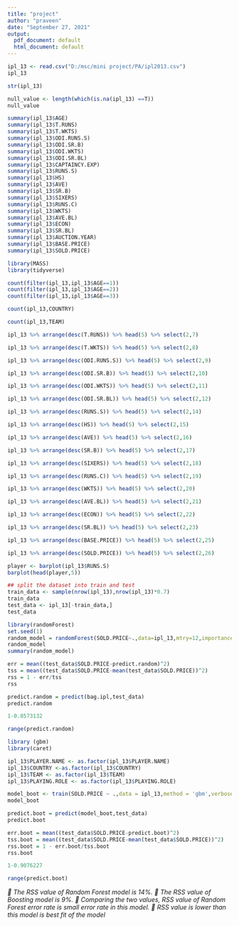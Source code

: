 ---
title: "project"
author: "praveen"
date: "September 27, 2021"
output:
  pdf_document: default
  html_document: default
---



```{r}
ipl_13 <- read.csv("D:/msc/mini project/PA/ipl2013.csv")
ipl_13
```

```{r}
str(ipl_13)
```

```{r}
null_value <- length(which(is.na(ipl_13) ==T))
null_value 
```

```{r}
summary(ipl_13$AGE)
summary(ipl_13$T.RUNS)
summary(ipl_13$T.WKTS)
summary(ipl_13$ODI.RUNS.S)
summary(ipl_13$ODI.SR.B)
summary(ipl_13$ODI.WKTS)
summary(ipl_13$ODI.SR.BL)
summary(ipl_13$CAPTAINCY.EXP)
summary(ipl_13$RUNS.S)
summary(ipl_13$HS)
summary(ipl_13$AVE)
summary(ipl_13$SR.B)
summary(ipl_13$SIXERS)
summary(ipl_13$RUNS.C)
summary(ipl_13$WKTS)
summary(ipl_13$AVE.BL)
summary(ipl_13$ECON)
summary(ipl_13$SR.BL)
summary(ipl_13$AUCTION.YEAR)
summary(ipl_13$BASE.PRICE)
summary(ipl_13$SOLD.PRICE)


```

```{r}
library(MASS)
library(tidyverse)
```


```{r}
count(filter(ipl_13,ipl_13$AGE==1))
count(filter(ipl_13,ipl_13$AGE==2))
count(filter(ipl_13,ipl_13$AGE==3))
```

```{r}
count(ipl_13,COUNTRY)
```

```{r}
count(ipl_13,TEAM)
```


```{r}
ipl_13 %>% arrange(desc(T.RUNS)) %>% head(5) %>% select(2,7)
```

```{r}
ipl_13 %>% arrange(desc(T.WKTS)) %>% head(5) %>% select(2,8)
```

```{r}
ipl_13 %>% arrange(desc(ODI.RUNS.S)) %>% head(5) %>% select(2,9)
```

```{r}
ipl_13 %>% arrange(desc(ODI.SR.B)) %>% head(5) %>% select(2,10)
```

```{r}
ipl_13 %>% arrange(desc(ODI.WKTS)) %>% head(5) %>% select(2,11)
```

```{r}
ipl_13 %>% arrange(desc(ODI.SR.BL)) %>% head(5) %>% select(2,12)
```

```{r}
ipl_13 %>% arrange(desc(RUNS.S)) %>% head(5) %>% select(2,14)
```


```{r}
ipl_13 %>% arrange(desc(HS)) %>% head(5) %>% select(2,15)
```

```{r}
ipl_13 %>% arrange(desc(AVE)) %>% head(5) %>% select(2,16)
```

```{r}
ipl_13 %>% arrange(desc(SR.B)) %>% head(5) %>% select(2,17)
```


```{r}
ipl_13 %>% arrange(desc(SIXERS)) %>% head(5) %>% select(2,18)
```

```{r}
ipl_13 %>% arrange(desc(RUNS.C)) %>% head(5) %>% select(2,19)
```

```{r}
ipl_13 %>% arrange(desc(WKTS)) %>% head(5) %>% select(2,20)
```

```{r}
ipl_13 %>% arrange(desc(AVE.BL)) %>% head(5) %>% select(2,21)
```

```{r}
ipl_13 %>% arrange(desc(ECON)) %>% head(5) %>% select(2,22)
```

```{r}
ipl_13 %>% arrange(desc(SR.BL)) %>% head(5) %>% select(2,23)
```

```{r}
ipl_13 %>% arrange(desc(BASE.PRICE)) %>% head(5) %>% select(2,25)
```

```{r}
ipl_13 %>% arrange(desc(SOLD.PRICE)) %>% head(5) %>% select(2,26)
```


```{r}
player <- barplot(ipl_13$RUNS.S)
barplot(head(player,5))
```


```{r}
## split the dataset into train and test
train_data <- sample(nrow(ipl_13),nrow(ipl_13)*0.7)
train_data
test_data <- ipl_13[-train_data,]
test_data

```





```{r}
library(randomForest)
set.seed(1)
random_model = randomForest(SOLD.PRICE~.,data=ipl_13,mtry=12,importance = TRUE )
random_model
summary(random_model)
```

```{r}
err = mean((test_data$SOLD.PRICE-predict.random)^2)
tss = mean((test_data$SOLD.PRICE-mean(test_data$SOLD.PRICE))^2)
rss = 1 - err/tss
rss
```


```{r}
predict.random = predict(bag.ipl,test_data)
predict.random

```


```{r}
1-0.8573132
```



```{r}
range(predict.random)
```



```{r,message=FALSE,warning=FALSE}
library (gbm)
library(caret)

ipl_13$PLAYER.NAME <- as.factor(ipl_13$PLAYER.NAME)
ipl_13$COUNTRY <-as.factor(ipl_13$COUNTRY)
ipl_13$TEAM <- as.factor(ipl_13$TEAM)
ipl_13$PLAYING.ROLE <- as.factor(ipl_13$PLAYING.ROLE)

model_boot <- train(SOLD.PRICE ~ .,data = ipl_13,method = 'gbm',verbose = FALSE)
model_boot
```




```{r}
predict.boot = predict(model_boot,test_data)
predict.boot
```



```{r}
err.boot = mean((test_data$SOLD.PRICE-predict.boot)^2)
tss.boot = mean((test_data$SOLD.PRICE-mean(test_data$SOLD.PRICE))^2)
rss.boot = 1 - err.boot/tss.boot
rss.boot
```

```{r}
1-0.9076227
```


```{r}
range(predict.boot)
```




* The RSS value of Random Forest model is 14%.*
* The RSS value of Boosting model is 9%.*
* Comparing the two values, RSS value of Random Forest error rate is small error rate in this model.*
* RSS value is lower than this model is best fit of the model*





















